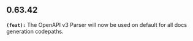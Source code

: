## 0.63.42
**`(feat):`** The OpenAPI v3 Parser will now be used on default for all docs generation codepaths.



